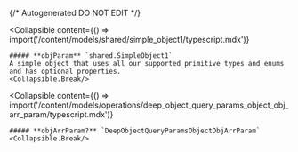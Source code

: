 {/* Autogenerated DO NOT EDIT  */}

<Collapsible
    content={() => import('/content/models/shared/simple_object1/typescript.mdx')}
>
    ##### **objParam** `shared.SimpleObject1`
    A simple object that uses all our supported primitive types and enums and has optional properties.
    <Collapsible.Break/>
</Collapsible>

<Collapsible
    content={() => import('/content/models/operations/deep_object_query_params_object_obj_arr_param/typescript.mdx')}
>
    ##### **objArrParam?** `DeepObjectQueryParamsObjectObjArrParam`
    <Collapsible.Break/>
</Collapsible>

